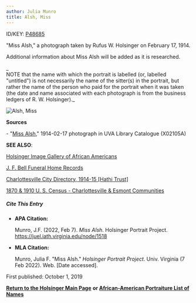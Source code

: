 ```yaml
---
author: Julia Munro
title: Alsh, Miss
---
```

ID/KEY: [P48685](http://juel.iath.virginia.edu/public_person?person=48685 "P48685")

"Miss Alsh," a photograph taken by Rufus W. Holsinger on February 17, 1914.

Additional information about Miss Alsh will be added as it is researched.

_  
NOTE that the name with which the portrait is labelled (or, labelled "untitled") is not necessarily the name of the sitter(s) in the portrait, but rather the name of the person who paid for the portrait when it was taken (the date and name associated with each photograph is from the business ledgers of R. W. Holsinger)._

![Alsh, Miss](https://iiif.lib.virginia.edu/iiif/uva-lib:1041739/full/778,561/0/default.jpg "Alsh, Miss") 

**Sources**

\- "[Miss Alsh](https://search.lib.virginia.edu/catalog/uva-lib:1041739#?c=0&m=0&s=0&cv=0&xywh=-1%2C-17%2C4008%2C2971 "Alsh, Miss")," 1914-02-17 photograph in UVA Library Catalogue (X02105A) 

**SEE ALSO**:

[Holsinger Image Gallery of African Americans](http://rwholsingerphotos.org/images.php "Holsinger Image Gallery of African Americans")

[J. F. Bell Funeral Home Records](http://www2.vcdh.virginia.edu/afam/raceandplace/perl_scripts/funeral_search.html "J. F. Bell Funeral Home Database")

[Charlottesville City Directory, 1914-15 \[Hathi Trust\]](https://catalog.hathitrust.org/Record/101954103 "Charlottesville City Directory, 1914-15") 

[1870 & 1910 U. S. Census - Charlottesville & Esmont Communities](http://www2.vcdh.virginia.edu/afam/raceandplace/census/search_both.html "1870 & 1910 U. S. Census: Charlottesville and Esmont Communities")

##### Cite This Entry

*   **APA Citation:**
    
    Munro, J.F. (2022, Feb 7). _Miss Alsh_. Holsinger Portrait Project. https://juel.iath.virginia.edu/node/1518
    
*   **MLA Citation:**
    
    Munro, Julia F. "Miss Alsh." _Holsinger Portrait Project_. Univ. Virginia (7 Feb 2022). Web. \[Date accessed\].
    

First published: October 1, 2019 

[**Return to the Holsinger Main Page**](http://juel.iath.virginia.edu/node/980) **or [African-American Portraiture List of Names](http://juel.iath.virginia.edu/node/996)**